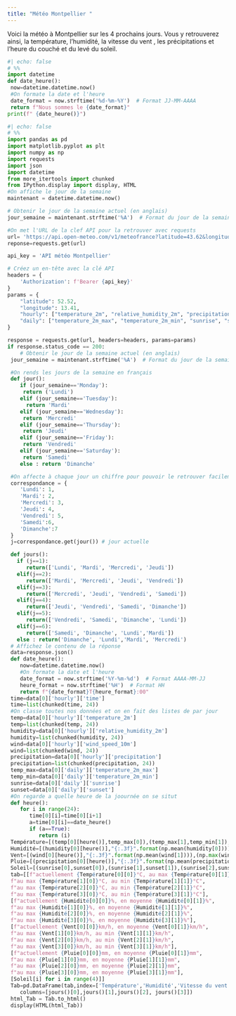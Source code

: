 ```yaml
---
title: "Météo Montpellier "
---
```

Voici la météo à Montpellier sur les 4 prochains jours.
Vous y retrouverez ainsi, la température, l'humidité, la vitesse du vent , les précipitations et l'heure du couché et du levé du soleil.


```python
#| echo: false
# %%
import datetime 
def date_heure():
 now=datetime.datetime.now()
 #On formate la date et l'heure
 date_format = now.strftime('%d-%m-%Y')  # Format JJ-MM-AAAA
 return f"Nous sommes le {date_format}"
print(f" {date_heure()}")
```

```python
#| echo: false
# %%
import pandas as pd 
import matplotlib.pyplot as plt
import numpy as np
import requests
import json
import datetime 
from more_itertools import chunked
from IPython.display import display, HTML
#On affiche le jour de la semaine 
maintenant = datetime.datetime.now()

# Obtenir le jour de la semaine actuel (en anglais)
jour_semaine = maintenant.strftime('%A')  # Format du jour de la semaine (par exemple : "lundi", "mardi", etc.)

#On met l'URL de la clef API pour la retrouver avec requests
url= 'https://api.open-meteo.com/v1/meteofrance?latitude=43.62&longitude=3.86&hourly=temperature_2m,relative_humidity_2m,precipitation,wind_speed_10m&daily=temperature_2m_max,temperature_2m_min,sunrise,sunset&timezone=Europe%2FBerlin'
reponse=requests.get(url)

api_key = 'API météo Montpellier'

# Créez un en-tête avec la clé API
headers = {
    'Authorization': f'Bearer {api_key}'
}
params = {
	"latitude": 52.52,
	"longitude": 13.41,
	"hourly": ["temperature_2m", "relative_humidity_2m", "precipitation", "wind_speed_10m"],
	"daily": ["temperature_2m_max", "temperature_2m_min", "sunrise", "sunset"],
}

response = requests.get(url, headers=headers, params=params)
if response.status_code == 200:
    # Obtenir le jour de la semaine actuel (en anglais)
 jour_semaine = maintenant.strftime('%A')  # Format du jour de la semaine (par exemple : "lundi", "mardi", etc.)

 #On rends les jours de la semaine en français
 def jour():
    if (jour_semaine=='Monday'):
     return ('Lundi')
    elif (jour_semaine=='Tuesday'):
      return 'Mardi'
    elif (jour_semaine=='Wednesday'):
     return 'Mercredi'
    elif (jour_semaine=='Thursday'):
     return 'Jeudi'
    elif (jour_semaine=='Friday'):
     return 'Vendredi'
    elif (jour_semaine=='Saturday'):
     return 'Samedi'
    else : return 'Dimanche'

 #On affecte à chaque jour un chiffre pour pouvoir le retrouver facilement 
 correspondance = {
    'Lundi': 1,
    'Mardi': 2,
    'Mercredi': 3,
    'Jeudi': 4,
    'Vendredi': 5,
    'Samedi':6,
    'Dimanche':7
 }
 j=correspondance.get(jour()) # jour actuelle

 def jours():
   if (j==1):
      return(['Lundi', 'Mardi', 'Mercredi', 'Jeudi'])
   elif(j==2):
      return(['Mardi', 'Mercredi', 'Jeudi', 'Vendredi'])
   elif(j==3):
      return(['Mercredi', 'Jeudi', 'Vendredi', 'Samedi'])
   elif(j==4):
      return(['Jeudi', 'Vendredi', 'Samedi', 'Dimanche'])
   elif(j==5):
      return(['Vendredi', 'Samedi', 'Dimanche', 'Lundi'])
   elif(j==6):
      return(['Samedi', 'Dimanche', 'Lundi','Mardi'])
   else : return('Dimanche', 'Lundi','Mardi', 'Mercredi')
 # Affichez le contenu de la réponse
 data=response.json()
 def date_heure():
    now=datetime.datetime.now()
    #On formate la date et l'heure
    date_format = now.strftime('%Y-%m-%d')  # Format AAAA-MM-JJ
    heure_format = now.strftime('%H')  # Format HH
    return f"{date_format}T{heure_format}:00" 
 time=data[0]['hourly']['time']
 time=list(chunked(time, 24))
 #On classe toutes nos données et on en fait des listes de par jour
 temp=data[0]['hourly']['temperature_2m']
 temp=list(chunked(temp, 24))
 humidity=data[0]['hourly']['relative_humidity_2m']
 humidity=list(chunked(humidity, 24))
 wind=data[0]['hourly']['wind_speed_10m']
 wind=list(chunked(wind, 24))
 precipitation=data[0]['hourly']['precipitation']
 precipitation=list(chunked(precipitation, 24))
 temp_max=data[0]['daily']['temperature_2m_max']
 temp_min=data[0]['daily']['temperature_2m_min']
 sunrise=data[0]['daily']['sunrise']
 sunset=data[0]['daily']['sunset']
 #On regarde a quelle heure de la joournée on se situt 
 def heure():
    for i in range(24):
       time[0][i]=time[0][i+1]
       a=time[0][i]==date_heure()
       if (a==True):
          return (i)
 Température=[(temp[0][heure()],temp_max[0]),(temp_max[1],temp_min[1]),(temp_max[2],temp_min[2]),(temp_max[3],temp_min[3])]
 Humidité=[(humidity[0][heure()],"{:.3f}".format(np.mean(humidity[0]))),(np.max(humidity[1]),"{:.3f}".format(np.mean(humidity[1]))),(np.max(humidity[2]),"{:.3f}".format(np.mean(humidity[2]))),(np.max(humidity[3]),"{:.3f}".format(np.mean(humidity[3])))]
 Vent=[(wind[0][heure()],"{:.3f}".format(np.mean(wind[1]))),(np.max(wind[1]),np.min(wind[1])),(np.max(wind[2]),np.min(wind[2])),(np.max(wind[3]),np.min(wind[3]))]
 Pluie=[(precipitation[0][heure()],"{:.3f}".format(np.mean(precipitation[0]))),(np.max(precipitation[1]),"{:.3f}".format(np.mean(precipitation[1]))),(np.max(precipitation[2]),np.mean(precipitation[2])),(np.max(precipitation[3]),"{:.3f}".format(np.mean(precipitation[3])))]
 Soleil=[(sunrise[0],sunset[0]),(sunrise[1],sunset[1]),(sunrise[2],sunset[2]),(sunrise[3],sunset[3])]
 tab=[[f"actuellement {Température[0][0]}°C, au max {Température[0][1]}°C",
 f"au max {Température[1][0]}°C, au min {Température[1][1]}°C",
 f"au max {Température[2][0]}°C, au min {Température[2][1]}°C",
 f"au max {Température[3][0]}°C, au min {Température[3][1]}°C"],
 [f"actuellement {Humidité[0][0]}%, en moyenne {Humidité[0][1]}%",
 f"au max {Humidité[1][0]}%, en moyenne {Humidité[1][1]}%",
 f"au max {Humidité[2][0]}%, en moyenne {Humidité[2][1]}%",
 f"au max {Humidité[3][0]}%, en moyenne {Humidité[3][1]}%"],
 [f"actuellement {Vent[0][0]}km/h, en moyenne {Vent[0][1]}km/h",
 f"au max {Vent[1][0]}km/h, au min {Vent[1][1]}km/h",
 f"au max {Vent[2][0]}km/h, au min {Vent[2][1]}km/h",
 f"au max {Vent[3][0]}km/h, au min {Vent[3][1]}km/h"],
 [f"actuellement {Pluie[0][0]}mm, en moyenne {Pluie[0][1]}mm",
 f"au max {Pluie[1][0]}mm, en moyenne {Pluie[1][1]}mm",
 f"au max {Pluie[2][0]}mm, en moyenne {Pluie[2][1]}mm",
 f"au max {Pluie[3][0]}mm, en moyenne {Pluie[3][1]}mm"],
 [Soleil[i] for i in range(4)]]
 Tab=pd.DataFrame(tab,index=['Température','Humidité','Vitesse du vent','Précipitation','Sunrise/Sunset'],
    columns=[jours()[0],jours()[1],jours()[2], jours()[3]])
 html_Tab = Tab.to_html()
 display(HTML(html_Tab))
```


